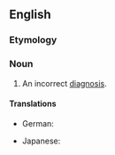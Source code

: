 ==English==

===Etymology===
{{prefix|en|mis|diagnosis}}

===Noun===
{{en-noun|~|misdiagnoses}}

# An incorrect [[diagnosis]].

====Translations====
{{trans-top|An incorrect diagnosis}}
* German: {{t+|de|Fehldiagnose|f}}
{{trans-mid}}
* Japanese: {{t|ja|誤診|tr=ごしん, goshin}}
{{trans-bottom}}